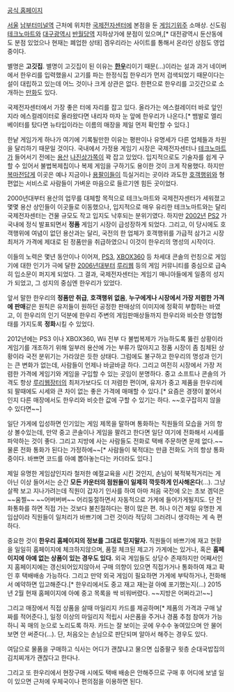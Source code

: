 [http://www.gamewoori.com/ 공식 홈페이지]

[[서울]] [[남부터미널역]] 근처에 위치한 [[국제전자센터]]에 본점을 둔 [[게임기]]위주 소매상. 신도림 [[테크노마트]]와 [[대구광역시]] [[반월당역]] 지하상가에 분점이 있으며,[* 대전광역시 둔산동에도 분점 있었으나 현재는 폐업한 상태] 겜우리라는 사이트를 통해서 온라인 상점도 영업중이다.

별명은 '''고깃집'''.  별명이 고깃집이 된 이유는 '''[[한우]]'''리이기 때문(...)이라는 설과 과거 네이버에서 한우리를 입력했을시 고기를 파는 한정식집 한우리가 먼저 검색되었기 때문이다는 설이 대립하고 있는데 어느 것이나 크게 상관은 없다. 한편으로 한우리를 고깃간으로 소개하는 [http://ddaktv.mt.co.kr/articleView.html?no=2014091516067599097 만화]도 있다.

국제전자센터에서 가장 좋은 터에 자리를 잡고 있다. 올라가는 에스컬레이터 바로 앞인지라 에스컬레이터로 올라왔다면 내리자 마자 눈 앞에 한우리가 나온다.[* 뱀발로 엘리베이터를 탔다면 뉴타입이라는 이름의 매장을 제일 먼저 확인할 수 있다.]

한낱 게임가게 하나가 여기에 기록될만한 이유는 평판이나 유명세가 다른 업체들과 차원을 달리하기 때문일 것이다. 국내에서 가정용 게임기 시장은 국제전자센터나 [[테크노마트]]가 들어서기 전에는 [[용산]] [[나진상가]]쪽이 꽉 잡고 있었다. 입지적으로도 기술자를 쉽게 구할 수 있어서 불법복제칩이나 복제 게임을 구하기도 용이한 것이 크게 작용했다. 하지만 [[복마전]]답게 이곳은 예나 지금이나 [[용팔이]]들이 득실거리는 곳이라 과도한 [[호객]]행위와 형편없는 서비스로 사람들이 가벼운 마음으로 들르기엔 힘든 곳이었다.

2000년대부터 용산의 업무를 대체할 목적으로 테크노마트와 국제전자센터가 세워졌고 몇몇 용산 상인들이 이곳들로 이동했으나, 입지적으로 매우 유리한 테크노마트와는 달리 국제전자센터는 건물 규모도 작고 입지도 낙후되는 분위기였다. 하지만 [[2002년]] [[PS2]] 가 국내에 정식 발표되면서 '''정품''' 게임기 시장이 급성장하게 되었다. 그리고, 이 당시에도 호객행위에 여념이 없던 용산과는 달리, 국전의 한 업체가 호객행위를 가급적 삼가고 시장 최저가 가격에 제대로 된 정품만을 취급하였으니 이것이 한우리의 명성의 시작이다.

이들의 노력은 몇년 동안이나 이어져, [[PS3]], [[XBOX360]] 등 차세대 콘솔의 런칭으로 게임기에 대한 인기가 극에 달한 [[2006년]]대부터 [[루리웹]] 등의 게임 커뮤니티를 중심으로 급속히 입소문이 퍼지게 되었다. 그 결과, 국제전자센터는 게임기 매니아들에게 일종의 성지가 되었고, 그 성지의 중심엔 한우리가 있었다. 

앞서 말한 한우리의 '''정품만 취급''', '''호객행위 없음''', '''누구에게나 시장에서 가장 저렴한 가격에 판매'''같은 원칙은 유저들이 원하던 공정한 판매상의 이미지에 정확히 부합하는 바였고, 이 한우리의 인기 덕분에 한우리 주변의 게임판매상들까지 한우리와 비슷한 영업형태를 가지도록 '''정화'''시킬 수 있었다.

2012년에는 PS3 이나 XBOX360, Wii 전부 다 불법복제가 가능하도록 뚫린 상황이라 게임기를 개조하기 위해 일부러 용산에 가는 부류가 많아지고 정품 시장이 좀 침체된 상황이라 국전 분위기는 가라앉은 듯한 상태다. 그럼에도 불구하고 한우리의 명성과 인기는 큰 변화가 없는데, 사람들이 언제나 바글바글 하다. 그리고 여전히 시장에서 가장 저렴한 가격에 게임기와 게임을 구입할 수 있는 곳임이 분명하다. 중고 소프트나 콘솔의 가격도 항상 [[루리웹]]장터의 최저가보다도 더 저렴한 편이며, 유저가 중고 제품을 한우리에 되 팔때에도 시세와 큰 차이 없는 좋은 가격에 매매할 수 있다.[* 요즘은 경쟁이 붙어서인지 다른 매장에서도 한우리와 비슷한 값에 구할 수 있기는 하다. ~~호구잡히지 않을 수 있다면~~]

일단 가게에 입성하면 인기있는 게임 제목을 말하며 통화하는 직원들의 모습을 거의 항상 볼수있는데, 만약 중고 콘솔이나 게임을 팔려고 한다면 일단 여기에 전화해서 시세를 파악하는 것이 좋다. 그리고 지방에 사는 사람들도 전화로 택배 주문하면 문제 없다.~~ 물론 전화 통화가 된다는 가정하에~~[* 사람들이 북적대는 만큼 전화도 거의 항상 통화중이다.  바쁘면 코드를 아예 뽑아놓는다는 카더라도 있다.]

제일 유명한 게임샵인지라 철저한 예절교육을 시킨 것인지, 손님이 북적북적거리는 게 아닌 이상 들어서는 순간 '''모든 카운터의 점원들이 일제히 깍듯하게 인사해온다'''(...). 그냥 살짝 보고 지나가려는데 직원이 갑자기 인사를 하여 아마 처음 국전에 오는 초보 겜덕은 ~~움찔~~ ~~어버버버~~ 어리둥절하면서 자동적으로 가게에 들어가게될지도.  단 전화통화를 하면 직접 가는 것보다 불친절하다는 평이 많은 편. 허나 이건 제일 유명한 게임샵이라 직원들이 일처리가 바쁘기에 그런 것이라 적당히 그러려니 생각하는 게 속 편하다.

중요한 것이 '''한우리 홈페이지의 정보를 그대로 믿지말자.''' 직원들이 바쁘기에 재고 현황을 일일히 홈페이지에 체크하지않으며, 품절 체크된 제고가 가게에는 있거나, 혹은 '''홈페이지에 아예 없는 상품이 있는 경우도 있다.''' 외국 게임들도 상당수 존재하지만 어째서인지 홈페이지에는 갱신되어있지않아서 구매 의향이 있으면 직접가거나 통화하여 재고 확인 후 택배배송 가능하다. 그리고 만약 외국 게임이 필요하면 가게에 부탁하거나, 전화해서 예약하면 입고해준다.[* 한우리에서도 중고 재고 재는걸 아예 포기했는지(...) 2015년 2월 현재 홈페이지에 아예 중고 목록을 싹 비워버렸다. ~~지방은 어쩌라고!~~]

그리고 매장에서 직접 상품을 살때 마일리지 카드를 제공하며[* 제품의 가격과 구매 날짜를 적어준다.], 일정 이상의 마일리지 적립시 사은품을 주거나 경품 추첨 참여가 가능하니 꼭 매의 눈으로 노리도록 하자.  카드는 잘 보이는 곳에 우수수 놓여있으며 안 물어보면 안 써준다(...).  단, 처음오는 손님으로 판단되며 알아서 해주는 경우도 있다.

여담으로 물품을 구매하고 식사는 어디가 괜찮냐고 물으면 십중팔구 윗층 순대국밥집의 김치찌개가 괜찮다고 한다나.

그리고 또 한우리에서 현장구매 시에도 택배 배송은 안해주므로 구매 후 어디에 보낼 일이 있으면 근처에 우체국이나 편의점을 이용하면 된다.
